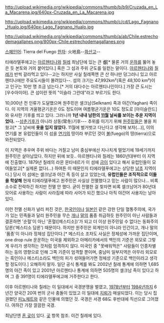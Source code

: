  
http://upload.wikimedia.org/wikipedia/commons/thumb/b/b9/Cruzada_en_La_Macarena.jpg/640px-Cruzada_en_La_Macarena.jpg

http://upload.wikimedia.org/wikipedia/commons/thumb/c/cd/Lago_Fagnano_Hualo.jpg/640px-Lago_Fagnano_Hualo.jpg 

http://upload.wikimedia.org/wikipedia/commons/thumb/a/ab/Chile.estrechodemagallanes.png/800px-Chile.estrechodemagallanes.png

[[스페인어]]: Tierra del Fuego
[[한자]]: 火地島--[[화산고]]--

티에라델푸에고는 [[아르헨티나]]와 [[칠레]] 최남단에 있는 큰 '''섬'''[* 물론 거의 [[운하]]를 뚫어 놓은 듯 본토와 거의 붙어있다.] 혹은 그 섬과 주위 군도를 일컫는 말이다. [[아르헨티나]]와 [[칠레]]가 반씩 갈라먹고 있다--고는 하지만 사실 칠레쪽엔 큰 산 하나만 덩그러니 있고 아르헨티나에만 주요도시들이 몰려있다--.  섬의 크기는 47,992km²(혹은 48,100 km²)이고 인구는 10만 명 조금 넘는다.[* 거의 대다수는 아르헨티나인이다.] 가장 큰 도시는 [우수아이아]. 큰 섬이란 뜻의 "이슬라 그란데"라고 부르기도 한다.

10,000년 전 인류가 도달했으며 원주민은 셀크남(Selknam) 족과 야간(Yaghan) 족이다. 이 지역의 겨울평균기온은 0도 정도이며 여름평균기온은 10도 정도로 [아이슬란드]와 유사한 기후를 띄고 있다. 그러니까 '''1년 내내 남한의 [[11월]] 날씨를 보이는 추운 지역이었다.''' --[[온대기후|상춘기후]]가 아니라 상동(常冬)기후--- 추위를 이기기 위해 [[원주민]]들은 불을 피웠고[* 그 날씨에 '''옷을 입지 않았다.''' 11월에 벌거벗고 다닌다고 생각해 보자(...)], 이의 연기를 본 유럽인들이 이 섬을 [[연기]]의 땅이라 부르던 것이 [[불]](fuego)의 땅(tierra)으로 와전되었다.

이 지역은 추우며 주위 바다는 거칠고 남미 중심부에선 지나치게 멀었기에 19세기까지 원주민은 살아남았다. 하지만 뒤에 보듯.. 아르헨티나와 칠레는 1860년대부터 이 지역에 진출했다. 1879년 칠레의 라몬 몬타네르가 이 섬에 [[금]]이 있다고 해서 유럽인들이 모여들었고[* 실제론 없다(...) 하여튼 이 때문인지 티에라델푸에고는 상당한 [[남초]] 지역이다.] 당시 이 섬에는 셀크남과 야간 족 등이 살고 있었는데, '''유럽인들은 조직적으로 이들을 학살해''' 현재 티에라델푸에고 원주민은 사실상 전멸했다고 믿는 사람이 많으나... 비록 소수로 전락하긴 하지만 전멸 안 했다. 굳이 전멸한 걸 찾자면 비록 셀크남어가 80년대 모어로 사용하는 사람이 사라짐에 따라 사어가 되긴 했으나 아직 야간어 사용자는 남아 있다. 

이런 전멸 신화가 널리 퍼진 것은, [[한국인]]이나 [[일본인]] 같은 강한 단일 혈통주의에, 국가가 있는 민족들과 달리 원주민을 무슨 [[개]]나 [[말]]의 품종 취급하듯 원주민이 아닌 사람들과 결혼하면 '순혈'이 아닌 '혼혈([메스티소])'가 되고 더 이상 원주민일 수 없다는 동화주의 담론('메스티소 담론') 때문이다. 하지만 원주민은 외계인이 아니라 인간이고, 개나 말의 '품종'이 아니라 정체성 집단이다.[* 메스티소 조차도 사실은 정체성에 가까운 집단이며, one drop rule 운운하는 미국을 제외하고 아메리카에서의 백인의 기준은 외모로 그렇게 우리가 생각하는 것처럼 엄격하지 않다. 미국인 중 "못배워먹은" 사람들이 인종차별하는 등의 영향으로 인해 그쪽 기준이 엄격할 뿐이며, 중남미 일부지역은 아무리 외모로는 흑인이나 메스티소라도 백인의 피가 섞여들어가면 정체성 기준으로 백인이라고 생각할 정도이다.] 오해하지 말자. 일단 공식 통계를 봐도 2002년 칠레 통계에 의하면 1,685명의 야간 족이 있고 2001년 아르헨티나 통계에 의하면 505명의 셀크남 족이 있다고 하며 그 중 391명이 티에라델푸에고에 거주한다고 한다.

이후 아르헨티나와 칠레는 이 일대에서 국경분쟁을 벌였고, [[1978년]]부터 [[1984년]]까지 6년간 양국간 20여 번의 군사 충돌이 있었고 이 일대에 [[지뢰]]가 매설되었다. 이는 당시 집권했던 [[피노체트]]와 같은 인물에 의했던 것. 국경은 서경 68도 후반대에 직선으로 그어졌다. 여하간 가장 깔끔한 국경.

최남단엔 [[혼 곶]]이 있다. [[곶]] 항목 참조. 이건 칠레에 있다.

